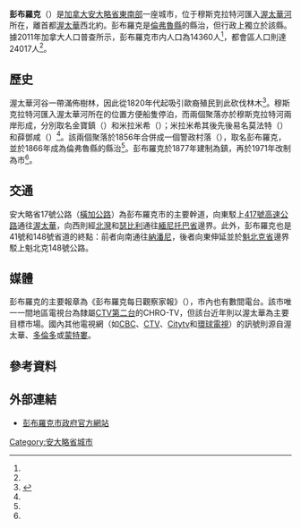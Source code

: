 {{noteTA
|G1=地名
|1=zh-hans:坎贝尔;zh-hk:金寶;zh-mo:金寶;zh-tw:坎貝爾;
|2=zh-hans:萨德伯里;zh-hk:瑟比利;zh-mo:瑟比利;zh-tw:薩德伯里;
|3=zh-hans:锡德纳姆;zh-hk:薛鄧咸;zh-mo:薛鄧咸;zh-tw:錫德納姆;
}}
{{Infobox settlement
<!-- Basic info  ---------------->
|name                   = 彭布羅克
|official_name          = 
|other_name             =
|native_name            = {{lang|en|Pembroke}}
|nickname               = 
|settlement_type        = 市
|motto                  = {{lang-la|Labore et Honore}}<br>（勤奮與尊嚴）
<!-- images and maps  ----------->
|image_skyline          = Pembroke April2006.JPG
|image_caption          = 彭布羅克市政廳
|image_flag             = 
|flag_size              =
|image_seal             = 
|seal_size              =
|image_shield           = 
|shield_size            =
|image_blank_emblem     =
|blank_emblem_type      =
|blank_emblem_size      =
|image_map              = 
|mapsize                = 
|map_caption            = 
|pushpin_map            = Canada Ontario
|pushpin_label_position = bottom
<!-- Location ------------------>
|coordinates_display    = inline,title
|coordinates_region     = CA-ON
|subdivision_type       = 国家
|subdivision_name       = 加拿大
|subdivision_type1      = [[加拿大行政区划|省]]
|subdivision_name1      = 安大略省
|subdivision_type2      = [[安大略省行政区划|县]]
|subdivision_name2      = [[倫弗魯縣|倫弗魯縣]]（分割行政區）
<!-- Politics ----------------->
|government_footnotes   = 
|government_type        =
|leader_title           = 市長
|leader_name            = {{lang|en|Ed Jacyno}}
|leader_title1          = 
|leader_name1           = 
|leader_title2          = 
|leader_name2           = 
|established_title      = 建制
|established_date       = 1877年（設鎮）<br>1971年（改設市）
|established_title2     = 
|established_date2      = 
|established_title3     = 
|established_date3      = 
<!-- Area    --------------------->
|area_magnitude         = 
|area_footnotes         = <ref name="cp2011"/><ref name="cp2011-CA"/>
|area_total_km2         = 
|area_land_km2          = 14.35
|area_water_km2         =
|area_water_percent     =
|area_metro_km2         = 566.79
<!-- Population   ----------------------->
|population_as_of       = 2011年
|population_footnotes   = <ref name="cp2011">{{cite web |url=http://www12.statcan.gc.ca/census-recensement/2011/dp-pd/prof/details/page.cfm?Lang=E&Geo1=CSD&Code1=3547064&Geo2=CD&Code2=3547&Data=Count&SearchText=pembroke&SearchType=Begins&SearchPR=35&B1=All&Custom=&TABID=1 |title=Pembroke census profile |publisher=Statistics Canada |work=2011 Census of Population |accessdate=2012-03-07 |archive-date=2016-03-04 |archive-url=https://web.archive.org/web/20160304124903/http://www12.statcan.gc.ca/census-recensement/2011/dp-pd/prof/details/page.cfm?Lang=E&Geo1=CSD&Code1=3547064&Geo2=CD&Code2=3547&Data=Count&SearchText=pembroke&SearchType=Begins&SearchPR=35&B1=All&Custom=&TABID=1 |dead-url=no }}</ref><ref name="cp2011-CA">{{cite web |url=http://www12.statcan.gc.ca/census-recensement/2011/dp-pd/prof/details/page.cfm?Lang=E&Geo1=CMA&Code1=515&Geo2=PR&Code2=35&Data=Count&SearchText=pembroke&SearchType=Begins&SearchPR=35&B1=All&Custom=&TABID=1 |title=Pembroke (Census agglomeration) census profile |publisher=Statistics Canada |work=2011 Census of Population |accessdate=2012-03-07 |archive-date=2016-03-04 |archive-url=https://web.archive.org/web/20160304110120/http://www12.statcan.gc.ca/census-recensement/2011/dp-pd/prof/details/page.cfm?Lang=E&Geo1=CMA&Code1=515&Geo2=PR&Code2=35&Data=Count&SearchText=pembroke&SearchType=Begins&SearchPR=35&B1=All&Custom=&TABID=1 |dead-url=no }}</ref>
|population_note        = 
|population_total       = 14360
|population_density_km2 = 1000.7
|population_metro       = 24017
|population_density_metro_km2 = 42.4
<!-- General information  --------------->
|timezone               = [[北美東部時區|EST]]
|utc_offset             = −5
|timezone_DST           = [[北美東部時區|EDT]]
|utc_offset_DST         = −4
|latd= 45 |latm= 49 |latNS= N
|longd= 77 |longm= 07 |longEW= W
|elevation_footnotes    =  <!--for references: use <ref> </ref> tags-->
|elevation_m            = 
<!-- Area/postal codes & others -------->
|postal_code_type       = [[加拿大郵區編號|郵區編號前綴]]
|postal_code            = K8A
|area_code              = 613、343
|website                = [http://www.pembrokeontario.com/ pembrokeontario.com]
|footnotes              = 
}}
'''彭布羅克'''（{{lang-en|Pembroke}}）是[[加拿大|加拿大]][[安大略省|安大略省]][[南安大略|東南部]]一座城市，位于穆斯克拉特河匯入[[渥太華河|渥太華河]]所在，離首都[[渥太華|渥太華]]西北約{{convert|150|km|mi}}。彭布羅克是[[倫弗魯縣|倫弗魯縣]]的縣治，但行政上獨立於該縣。據2011年加拿大人口普查所示，彭布羅克市内人口為14360人<ref name="cp2011"/>，都會區人口則達24017人<ref name="cp2011-CA"/>。

==歷史==
渥太華河谷一帶滿佈樹林，因此從1820年代起吸引歐裔殖民到此砍伐林木<ref name="hist">{{cite web |url=http://www.pembrokeontario.com/city-hall/history-of-pembroke/ |title=History of Pembroke |publisher=彭布羅克市政府 |accessdate=2012-03-07 |archive-date=2015-05-14 |archive-url=https://web.archive.org/web/20150514134345/http://www.pembrokeontario.com/city-hall/history-of-pembroke |dead-url=no }}</ref>。穆斯克拉特河匯入渥太華河所在的位置方便船隻停泊，而兩個聚落亦於穆斯克拉特河兩岸形成，分別取名金寶鎮（{{lang|en|Campbelltown}}）和米拉米希（{{lang|en|Miramichi}}）；米拉米希其後先後易名莫法特（{{lang|en|Moffat}}）和薛鄧咸（{{lang|en|Sydenham}}）<ref name="hist"/>。該兩個聚落於1856年合併成一個警政村落（{{lang|en|police village}}），取名彭布羅克，並於1866年成為倫弗魯縣的縣治<ref name="hist"/>。彭布羅克於1877年建制為鎮，再於1971年改制為市<ref name="hist"/>。

==交通==
安大略省17號公路（[[橫加公路|橫加公路]]）為彭布羅克市的主要幹道，向東駁上[[安大略417號省道|417號高速公路]]通往[[渥太華|渥太華]]，向西則經[[北灣_(安大略省)|北灣]]和[[大薩德伯里|瑟比利]]通往[[緬尼托巴省|緬尼托巴省]]邊界。此外，彭布羅克也是41號和148號省道的終點：前者向南通往[[大納潘尼|納潘尼]]，後者向東伸延並於[[魁北克省|魁北克省]]邊界駁上魁北克148號公路。

==媒體==
彭布羅克的主要報章為《彭布羅克每日觀察家報》（{{lang|en|''Pembroke Daily Observer''}}），市內也有數間電台。該市唯一一間地區電視台為隸屬[[CTV第二台|CTV第二台]]的CHRO-TV，但該台近年則以渥太華為主要目標市場。國內其他電視網（如[[加拿大國營頻道|CBC]]、[[CTV電視網|CTV]]、[[城市電視網|Citytv]]和[[環球電視_(加拿大)|環球電視]]）的訊號則源自渥太華、[[多倫多|多倫多]]或[[蒙特婁|蒙特婁]]。

==參考資料==
{{reflist}}

==外部連結==
{{Commons category|Pembroke, Ontario}}
* {{en}}[http://www.pembrokeontario.com/ 彭布羅克市政府官方網站] {{Wayback|url=http://www.pembrokeontario.com/ |date=20150506091005 }}

[[Category:安大略省城市|Category:安大略省城市]]